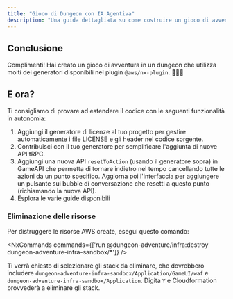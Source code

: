 ```yaml
---
title: "Gioco di Dungeon con IA Agentiva"
description: "Una guida dettagliata su come costruire un gioco di avventura in dungeon basato su IA agentiva utilizzando @aws/nx-plugin."
---
```





## Conclusione

Complimenti! Hai creato un gioco di avventura in un dungeon che utilizza molti dei generatori disponibili nel plugin `@aws/nx-plugin`. 🎉🎉🎉

## E ora?

Ti consigliamo di provare ad estendere il codice con le seguenti funzionalità in autonomia:

1. Aggiungi il <Link path="guides/license">generatore di licenze</Link> al tuo progetto per gestire automaticamente i file LICENSE e gli header nel codice sorgente.
2. <Link path="get_started/tutorials/contribute-generator">Contribuisci con il tuo generatore</Link> per semplificare l'aggiunta di nuove API tRPC.
3. Aggiungi una nuova API `resetToAction` (usando il generatore sopra) in GameAPI che permetta di tornare indietro nel tempo cancellando tutte le azioni da un punto specifico. Aggiorna poi l'interfaccia per aggiungere un pulsante sui bubble di conversazione che resetti a questo punto (richiamando la nuova API).
4. Esplora le varie guide disponibili

### Eliminazione delle risorse

Per distruggere le risorse AWS create, esegui questo comando:

<NxCommands commands={['run @dungeon-adventure/infra:destroy dungeon-adventure-infra-sandbox/*']} />

Ti verrà chiesto di selezionare gli stack da eliminare, che dovrebbero includere `dungeon-adventure-infra-sandbox/Application/GameUI/waf` e `dungeon-adventure-infra-sandbox/Application`. Digita `Y` e Cloudformation provvederà a eliminare gli stack.